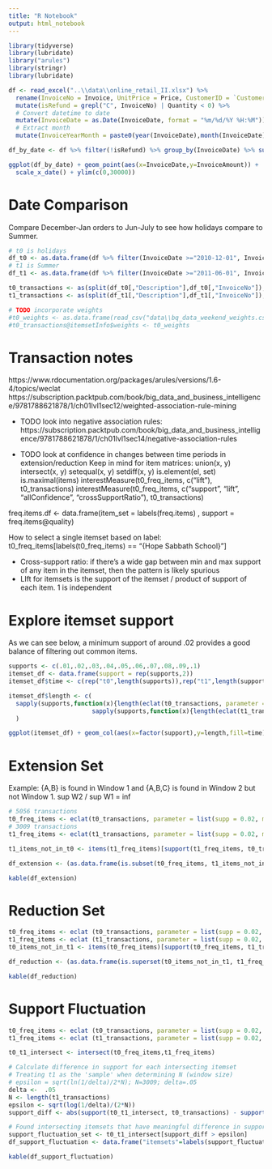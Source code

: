 ```yaml
---
title: "R Notebook"
output: html_notebook
---
```


```r
library(tidyverse)
library(lubridate)
library("arules")
library(stringr)
library(lubridate)
```


```r
df <- read_excel("..\\data\\online_retail_II.xlsx") %>%
  rename(InvoiceNo = Invoice, UnitPrice = Price, CustomerID = `Customer ID`) %>%
  mutate(isRefund = grepl("C", InvoiceNo) | Quantity < 0) %>%
  # Convert datetime to date
  mutate(InvoiceDate = as.Date(InvoiceDate, format = "%m/%d/%Y %H:%M")) %>%
  # Extract month
  mutate(InvoiceYearMonth = paste0(year(InvoiceDate),month(InvoiceDate)))

df_by_date <- df %>% filter(!isRefund) %>% group_by(InvoiceDate) %>% summarise(InvoiceAmount = sum(UnitPrice))
```


```r
ggplot(df_by_date) + geom_point(aes(x=InvoiceDate,y=InvoiceAmount)) + 
  scale_x_date() + ylim(c(0,30000))

```

# Date Comparison

Compare December-Jan orders to Jun-July to see how holidays compare to Summer.

```r

# t0 is holidays
df_t0 <- as.data.frame(df %>% filter(InvoiceDate >="2010-12-01", InvoiceDate <= "2011-01-31") %>% select(InvoiceNo,Description))
# t1 is Summer
df_t1 <- as.data.frame(df %>% filter(InvoiceDate >="2011-06-01", InvoiceDate <= "2011-07-31") %>% select(InvoiceNo,Description))

t0_transactions <- as(split(df_t0[,"Description"],df_t0[,"InvoiceNo"]), "transactions")
t1_transactions <- as(split(df_t1[,"Description"],df_t1[,"InvoiceNo"]), "transactions")

# TODO incorporate weights
#t0_weights <- as.data.frame(read_csv("data\\bq_data_weekend_weights.csv")) 
#t0_transactions@itemsetInfo$weights <- t0_weights

```

# Transaction notes
https://www.rdocumentation.org/packages/arules/versions/1.6-4/topics/weclat
https://subscription.packtpub.com/book/big_data_and_business_intelligence/9781788621878/1/ch01lvl1sec12/weighted-association-rule-mining

- TODO look into negative association rules:
  https://subscription.packtpub.com/book/big_data_and_business_intelligence/9781788621878/1/ch01lvl1sec14/negative-association-rules

- TODO look at confidence in changes between time periods in extension/reduction
Keep in mind for item matrices:
union(x, y)
intersect(x, y)
setequal(x, y)
setdiff(x, y)
is.element(el, set)
is.maximal(items)
interestMeasure(t0_freq_items, c("lift"), t0_transactions)
interestMeasure(t0_freq_items, c("support", "lift", "allConfidence", "crossSupportRatio"), t0_transactions)

 freq.items.df <- data.frame(item_set = labels(freq.items)
 , support = freq.items@quality)

How to select a single itemset based on label:
t0_freq_items[labels(t0_freq_items) == "{Hope Sabbath School}"]

- Cross-support ratio: if there's a wide gap between min and max support of any item in the itemset, then the pattern is likely spurious
- LIft for itemsets is the support of the itemset / product of support of each item. 1 is independent

# Explore itemset support

As we can see below, a minimum support of around .02 provides a good balance of filtering out common items.

```r

supports <- c(.01,.02,.03,.04,.05,.06,.07,.08,.09,.1)
itemset_df <- data.frame(support = rep(supports,2))
itemset_df$time <- c(rep("t0",length(supports)),rep("t1",length(supports)))

itemset_df$length <- c(
  sapply(supports,function(x){length(eclat(t0_transactions, parameter = list(supp = x, minlen=1))) }), 
                       sapply(supports,function(x){length(eclat(t1_transactions, parameter = list(supp = x, minlen=1))) })
  )
```

```r
ggplot(itemset_df) + geom_col(aes(x=factor(support),y=length,fill=time), position="dodge")

```

# Extension Set

Example: {A,B} is found in Window 1 and {A,B,C} is found in Window 2 but not Window 1. sup W2 / sup W1 = inf

```r
# 5056 transactions
t0_freq_items <- eclat(t0_transactions, parameter = list(supp = 0.02, minlen=1)) 
# 3009 transactions
t1_freq_items <- eclat(t1_transactions, parameter = list(supp = 0.02, minlen=2)) 

t1_items_not_in_t0 <- items(t1_freq_items)[support(t1_freq_items, t0_transactions) == 0]

df_extension <- (as.data.frame(is.subset(t0_freq_items, t1_items_not_in_t0, sparse=F)) %>% rownames_to_column() %>% rename(t0_items = rowname) %>% pivot_longer(-t0_items,names_to="t1_items", values_to="t0_in_t1")) %>% filter(t0_in_t1 == T) %>% select(-t0_in_t1)

```

```r

kable(df_extension)

```

# Reduction Set

```r
t0_freq_items <- eclat (t0_transactions, parameter = list(supp = 0.02, maxlen = 15, minlen=2)) 
t1_freq_items <- eclat (t1_transactions, parameter = list(supp = 0.02, maxlen = 15, minlen=1)) 
t0_items_not_in_t1 <- items(t0_freq_items)[support(t0_freq_items, t1_transactions) == 0]

df_reduction <- (as.data.frame(is.superset(t0_items_not_in_t1, t1_freq_items, sparse=F)) %>% rownames_to_column() %>% rename(t0_items = rowname) %>% pivot_longer(-t0_items,names_to="t1_items", values_to="t1_in_t0")) %>% filter(t1_in_t0 == T) %>% select(-t1_in_t0)

```

```r

kable(df_reduction)

```

# Support Fluctuation

```r
t0_freq_items <- eclat (t0_transactions, parameter = list(supp = 0.02, maxlen = 15, minlen=1)) 
t1_freq_items <- eclat (t1_transactions, parameter = list(supp = 0.02, maxlen = 15, minlen=1))

t0_t1_intersect <- intersect(t0_freq_items,t1_freq_items)

# Calculate difference in support for each intersecting itemset
# Treating t1 as the 'sample' when determining N (window size)
# epsilon = sqrt(ln(1/delta)/2*N); N=3009; delta=.05
delta <-  .05
N <- length(t1_transactions)
epsilon <- sqrt(log(1/delta)/(2*N))
support_diff <- abs(support(t0_t1_intersect, t0_transactions) - support(t0_t1_intersect, t1_transactions))

# Found intersecting itemsets that have meaningful difference in support across windows
support_fluctuation_set <- t0_t1_intersect[support_diff > epsilon]
df_support_fluctuation <- data.frame("itemsets"=labels(support_fluctuation_set), "t0_support"=support(support_fluctuation_set, t0_transactions), "t1_support"=support(support_fluctuation_set, t1_transactions)) %>% mutate(diff = abs(t0_support - t1_support)) %>% arrange(desc(diff))


```

```r
kable(df_support_fluctuation)
```

